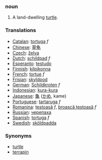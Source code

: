 ===noun===

# A land-dwelling [[turtle]].

===Translations===
*[[Catalan]]: [[tortuga]] ''f''
*[[Chinese]]: [[草龟]]
*[[Czech]]: [[želva]]
*[[Dutch]]: [[schildpad]] ''f''
*[[Esperanto]]: [[testudo]]
*[[Finnish]]: [[kilpikonna]]
*[[French]]: [[tortue]] ''f''
*[[Frisian]]: [[skyldpod]]
*[[German]]: [[Schildkroten]] ''f''
*[[Indonesian]]: [[kura-kura]]
*[[Japanese]]: [[亀]] ([[かめ]], kame)
*[[Portuguese]]: [[tartaruga]] ''f''
*[[Romanina]]: [[ţestoasă]] ''f'', [[broască ţestoasă]] ''f''
*[[Russian]]: [[черепаха]]
*[[Spanish]]: [[tortuga]] ''f''
*[[Swedish]]: [[sköldpadda]]

===Synonyms===
*[[turtle]]
*[[terrapin]]